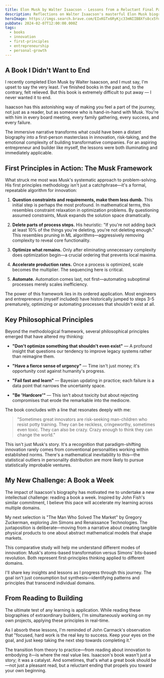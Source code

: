 ```yaml
---
title: Elon Musk by Walter Isaacson - Lessons from a Reluctant Final Page Turn
description: Reflections on Walter Isaacson's masterful Elon Musk biography and the key principles that drive innovative thinking, along with my new book-a-week challenge.
heroImage: https://imgs.search.brave.com/EIxKGTx6RyKjc33mNIIBBXfs8cx5YqEX2Tjy9dCNrBU/rs:fit:860:0:0:0/g:ce/aHR0cHM6Ly93d3cu/YWxqYXplZXJhLmNv/bS93cC1jb250ZW50/L3VwbG9hZHMvMjAy/NS8wMy8yMDI1LTAz/LTEzVDA1MDEzOFpf/NDMwMzY1NDY2X1JD/MlJCREE5QldMMV9S/VFJNQURQXzNfU1BB/Q0UtRVhQTE9SQVRJ/T04tQ1JFVy0xMC0x/LTE3NDE4NDQwMjEu/anBnP3Jlc2l6ZT03/NzAsNTEzJnF1YWxp/dHk9ODA
pubDate: 2024-02-07T12:00:00.000Z
tags:
  - books
  - innovation
  - first-principles
  - entrepreneurship
  - personal-growth
---
```


## A Book I Didn't Want to End

I recently completed Elon Musk by Walter Isaacson, and I must say, I'm upset to say the very least. I've finished books in the past and, to the contrary, felt relieved. But this book is extremely difficult to put away — I never wanted it to end.

Isaacson has this astonishing way of making you feel a part of the journey, not just as a reader, but as someone who is hand-in-hand with Musk. You're with him in every board meeting, every family gathering, every success, and every failure.

The immersive narrative transforms what could have been a distant biography into a first-person masterclass in innovation, risk-taking, and the emotional complexity of building transformative companies. For an aspiring entrepreneur and builder like myself, the lessons were both illuminating and immediately applicable.

## First Principles in Action: The Musk Framework

What struck me most was Musk's systematic approach to problem-solving. His first principles methodology isn't just a catchphrase—it's a formal, repeatable algorithm for innovation:

1. **Question constraints and requirements, make them less dumb.**
   This initial step is perhaps the most profound. In mathematical terms, this resembles constraint relaxation in optimization problems. By questioning assumed constraints, Musk expands the solution space dramatically.

2. **Delete parts of process steps.**
   His heuristic: "If you're not adding back at least 10% of the things you're deleting, you're not deleting enough." This resembles pruning in ML algorithms—aggressively removing complexity to reveal core functionality.

3. **Optimize what remains.**
   Only after eliminating unnecessary complexity does optimization begin—a crucial ordering that prevents local maxima.

4. **Accelerate production rates.**
   Once a process is optimized, scale becomes the multiplier. The sequencing here is critical.

5. **Automate.**
   Automation comes last, not first—automating suboptimal processes merely scales inefficiency.

The power of this framework lies in its ordered application. Most engineers and entrepreneurs (myself included) have historically jumped to steps 3-5 prematurely, optimizing or automating processes that shouldn't exist at all.

## Key Philosophical Principles

Beyond the methodological framework, several philosophical principles emerged that have altered my thinking:

- **"Don't optimize something that shouldn't even exist"** — A profound insight that questions our tendency to improve legacy systems rather than reimagine them.

- **"Have a fierce sense of urgency"** — Time isn't just money; it's opportunity cost against humanity's progress.

- **"Fail fast and learn"** — Bayesian updating in practice; each failure is a data point that narrows the uncertainty space.

- **"Be 'Hardcore'"** — This isn't about toxicity but about rejecting compromises that erode the remarkable into the mediocre.

The book concludes with a line that resonates deeply with me:

> "Sometimes great innovators are risk-seeking man-children who resist potty training. They can be reckless, cringeworthy, sometimes even toxic. They can also be crazy. Crazy enough to think they can change the world."

This isn't just Musk's story. It's a recognition that paradigm-shifting innovation rarely comes from conventional personalities working within established norms. There's a mathematical inevitability to this—the statistical outliers in personality distribution are more likely to pursue statistically improbable ventures.

## My New Challenge: A Book a Week

The impact of Isaacson's biography has motivated me to undertake a new intellectual challenge: reading a book a week. Inspired by John Fish's similar commitment, I believe this pace will accelerate my learning across multiple domains.

My next selection is "The Man Who Solved The Market" by Gregory Zuckerman, exploring Jim Simons and Renaissance Technologies. The juxtaposition is deliberate—moving from a narrative about creating tangible physical products to one about abstract mathematical models that shape markets.

This comparative study will help me understand different modes of innovation: Musk's atoms-based transformation versus Simons' bits-based revolution. Both represent first-principles thinking applied to different domains.

I'll share key insights and lessons as I progress through this journey. The goal isn't just consumption but synthesis—identifying patterns and principles that transcend individual domains.

## From Reading to Building

The ultimate test of any learning is application. While reading these biographies of extraordinary builders, I'm simultaneously working on my own projects, applying these principles in real-time.

As I absorb these lessons, I'm reminded of John Carmack's observation that "focused, hard work is the real key to success. Keep your eyes on the goal, and just keep taking the next step towards completing it."

The transition from theory to practice—from reading about innovation to embodying it—is where the real value lies. Isaacson's book wasn't just a story; it was a catalyst. And sometimes, that's what a great book should be—not just a pleasant read, but a reluctant ending that propels you toward your own beginning. 